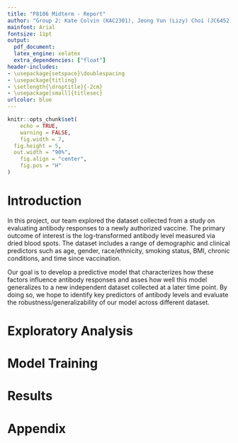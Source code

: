 ```yaml
---
title: "P8106 Midterm - Report"
author: "Group 2: Kate Colvin (KAC2301), Jeong Yun (Lizy) Choi (JC6452), and"
mainfont: Arial
fontsize: 11pt
output: 
  pdf_document:
  latex_engine: xelatex
  extra_dependencies: ["float"]
header-includes: 
- \usepackage{setspace}\doublespacing
- \usepackage{titling}
- \setlength{\droptitle}{-2cm}
- \usepackage[small]{titlesec} 
urlcolor: blue
---
```


```r

knitr::opts_chunk$set(
	echo = TRUE,
	warning = FALSE,
	fig.width = 7, 
  fig.height = 5,
  out.width = "90%", 
	fig.align = "center", 
	fig.pos = "H"
)

```

# Introduction

In this project, our team explored the dataset collected from a study on evaluating antibody responses to a newly authorized vaccine. The primary outcome of interest is the log-transformed antibody level measured via dried blood spots. The dataset includes a range of demographic and clinical predictors such as age, gender, race/ethnicity, smoking status, BMI, chronic conditions, and time since vaccination.

Our goal is to develop a predictive model that characterizes how these factors influence antibody responses and asses how well this model generalizes to a new independent dataset collected at a later time point. By doing so, we hope to identify key predictors of antibody levels and evaluate the robustness/generalizability of our model across different dataset. 

# Exploratory Analysis 


# Model Training


# Results 


# Appendix 


